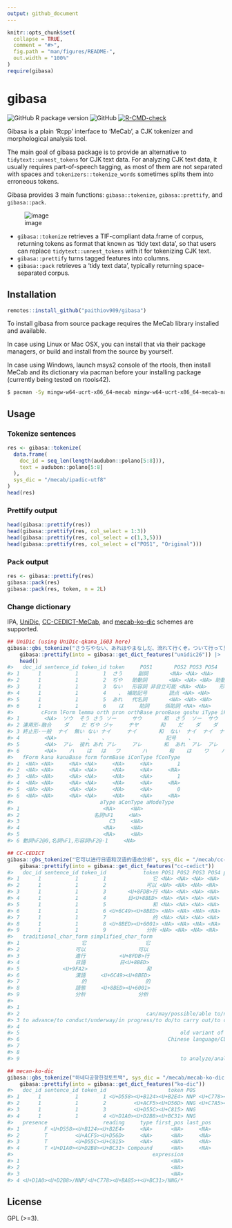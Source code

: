 ```yaml
---
output: github_document
---
```


<!-- README.md is generated from README.Rmd. Please edit that file -->

```r
knitr::opts_chunk$set(
  collapse = TRUE,
  comment = "#>",
  fig.path = "man/figures/README-",
  out.width = "100%"
)
require(gibasa)
```

# gibasa

<!-- badges: start -->
![GitHub R package version](https://img.shields.io/github/r-package/v/paithiov909/gibasa)
![GitHub](https://img.shields.io/github/license/paithiov909/gibasa)
[![R-CMD-check](https://github.com/paithiov909/gibasa/workflows/R-CMD-check/badge.svg)](https://github.com/paithiov909/gibasa/actions)
<!-- badges: end -->


Gibasa is a plain 'Rcpp' interface to 'MeCab', a CJK tokenizer and morphological analysis tool.

The main goal of gibasa package is to provide an alternative to `tidytext::unnest_tokens` for CJK text data.
For analyzing CJK text data, it usually requires part-of-speech tagging,
as most of them are not separated with spaces and `tokenizers::tokenize_words` sometimes splits them into erroneous tokens.

Gibasa provides 3 main functions: `gibasa::tokenize`, `gibasa::prettify`, and `gibasa::pack`.

![image](man/figures/tidytext_fig5_1_mod.drawio.png)

- `gibasa::tokenize` retrieves a TIF-compliant data.frame of corpus, returning tokens as format that known as 'tidy text data', so that users can replace `tidytext::unnest_tokens` with it for tokenizing CJK text.
- `gibasa::prettify` turns tagged features into columns.
- `gibasa::pack` retrieves a 'tidy text data', typically returning space-separated corpus.

## Installation

```r
remotes::install_github("paithiov909/gibasa")
```

To install gibasa from source package requires the MeCab library installed and available.

In case using Linux or Mac OSX, you can install that via their package managers, or build and install from the source by yourself.

In case using Windows, launch msys2 console of the rtools, then install MeCab and its dictionary via pacman before your installing package (currently being tested on rtools42).

```sh
$ pacman -Sy mingw-w64-ucrt-x86_64-mecab mingw-w64-ucrt-x86_64-mecab-naist-jdic
```

## Usage

### Tokenize sentences

```r
res <- gibasa::tokenize(
  data.frame(
    doc_id = seq_len(length(audubon::polano[5:8])),
    text = audubon::polano[5:8]
  ),
  sys_dic = "/mecab/ipadic-utf8"
)
head(res)
```

### Prettify output

```r
head(gibasa::prettify(res))
head(gibasa::prettify(res, col_select = 1:3))
head(gibasa::prettify(res, col_select = c(1,3,5)))
head(gibasa::prettify(res, col_select = c("POS1", "Original")))
```

### Pack output

```r
res <- gibasa::prettify(res)
gibasa::pack(res)
gibasa::pack(res, token, n = 2L)
```

### Change dictionary

IPA, [UniDic](https://ccd.ninjal.ac.jp/unidic/), [CC-CEDICT-MeCab](https://github.com/ueda-keisuke/CC-CEDICT-MeCab), and [mecab-ko-dic](https://bitbucket.org/eunjeon/mecab-ko-dic/src/master/) schemes are supported.

```r
## UniDic (using UniDic-qkana_1603 here)
gibasa::gbs_tokenize("さうぢやない、あれはやまなしだ、流れて行くぞ。ついて行って見よう、あゝいゝ匂ひだな。", sys_dic = "/mecab/UniDic-qkana_1603") |> 
    gibasa::prettify(into = gibasa::get_dict_features("unidic26")) |> 
    head()
#>   doc_id sentence_id token_id token     POS1       POS2 POS3 POS4     cType
#> 1      1           1        1  さう     副詞       <NA> <NA> <NA>      <NA>
#> 2      1           1        2  ぢや   助動詞       <NA> <NA> <NA> 助動詞-ダ
#> 3      1           1        3  ない   形容詞 非自立可能 <NA> <NA>    形容詞
#> 4      1           1        4    、 補助記号       読点 <NA> <NA>      <NA>
#> 5      1           1        5  あれ   代名詞       <NA> <NA> <NA>      <NA>
#> 6      1           1        6    は     助詞     係助詞 <NA> <NA>      <NA>
#>         cForm lForm lemma orth pron orthBase pronBase goshu iType iForm fType
#> 1        <NA>  ソウ  そう さう ソー     サウ       和  さう  ソー  サウ  ソウ
#> 2 連用形-融合    ダ    だ ぢや ジャ     ヂヤ       和    だ    ダ    ダ    ダ
#> 3 終止形-一般  ナイ  無い ない ナイ     ナイ       和  ない  ナイ  ナイ  ナイ
#> 4        <NA>          、   、                   記号    、                  
#> 5        <NA>  アレ  彼れ あれ アレ     アレ       和  あれ  アレ  アレ  アレ
#> 6        <NA>    ハ    は   は   ワ       ハ       和    は    ワ    ハ    ハ
#>   fForm kana kanaBase form formBase iConType fConType
#> 1  <NA> <NA>     <NA> <NA>     <NA>     <NA>        1
#> 2  <NA> <NA>     <NA> <NA>     <NA>     <NA>     <NA>
#> 3  <NA> <NA>     <NA> <NA>     <NA>     <NA>        1
#> 4  <NA> <NA>     <NA> <NA>     <NA>     <NA>     <NA>
#> 5  <NA> <NA>     <NA> <NA>     <NA>     <NA>        0
#> 6  <NA> <NA>     <NA> <NA>     <NA>     <NA>     <NA>
#>                            aType aConType aModeType
#> 1                           <NA>     <NA>          
#> 2                        名詞%F1     <NA>          
#> 3                             C3     <NA>          
#> 4                           <NA>     <NA>          
#> 5                           <NA>     <NA>          
#> 6 動詞%F2@0,名詞%F1,形容詞%F2@-1     <NA>

## CC-CEDICT
gibasa::gbs_tokenize("它可以进行日语和汉语的语态分析", sys_dic = "/mecab/cc-cedict") |> 
    gibasa::prettify(into = gibasa::get_dict_features("cc-cedict"))
#>   doc_id sentence_id token_id            token POS1 POS2 POS3 POS4 pinyin_pron
#> 1      1           1        1               它 <NA> <NA> <NA> <NA>         ta1
#> 2      1           1        2             可以 <NA> <NA> <NA> <NA>     ke3 yi3
#> 3      1           1        3       <U+8FDB>行 <NA> <NA> <NA> <NA>  jin4 xing2
#> 4      1           1        4       日<U+8BED> <NA> <NA> <NA> <NA>     Ri4 yu3
#> 5      1           1        5               和 <NA> <NA> <NA> <NA>         he2
#> 6      1           1        6 <U+6C49><U+8BED> <NA> <NA> <NA> <NA>    Han4 yu3
#> 7      1           1        7               的 <NA> <NA> <NA> <NA>         di4
#> 8      1           1        8 <U+8BED><U+6001> <NA> <NA> <NA> <NA>    yu3 tai4
#> 9      1           1        9             分析 <NA> <NA> <NA> <NA>    fen1 xi1
#>   traditional_char_form simplified_char_form
#> 1                    它                   它
#> 2                  可以                 可以
#> 3                  進行           <U+8FDB>行
#> 4                  日語           日<U+8BED>
#> 5              <U+9FA2>                   和
#> 6                  漢語     <U+6C49><U+8BED>
#> 7                    的                   的
#> 8                  語態     <U+8BED><U+6001>
#> 9                  分析                 分析
#>                                                                              definition
#> 1                                                                                   it/
#> 2                                         can/may/possible/able to/not bad/pretty good/
#> 3 to advance/to conduct/underway/in progress/to do/to carry out/to carry on/to execute/
#> 4                                                                    Japanese language/
#> 5                                                    old variant of 和[he2]/harmonious/
#> 6                                                Chinese language/CL:門|<U+95E8>[men2]/
#> 7                                                                            aim/clear/
#> 8                                                                      voice (grammar)/
#> 9                                                    to analyze/analysis/CL:個|个[ge4]/

## mecan-ko-dic
gibasa::gbs_tokenize("하네다공항한정토트백", sys_dic = "/mecab/mecab-ko-dic") |> 
    gibasa::prettify(into = gibasa::get_dict_features("ko-dic"))
#>   doc_id sentence_id token_id                    token POS          meaning
#> 1      1           1        1 <U+D558><U+B124><U+B2E4> NNP <U+C778><U+BA85>
#> 2      1           1        2         <U+ACF5><U+D56D> NNG <U+C7A5><U+C18C>
#> 3      1           1        3         <U+D55C><U+C815> NNG             <NA>
#> 4      1           1        4 <U+D1A0><U+D2B8><U+BC31> NNG             <NA>
#>   presence                  reading     type first_pos last_pos
#> 1        F <U+D558><U+B124><U+B2E4>     <NA>      <NA>     <NA>
#> 2        T         <U+ACF5><U+D56D>     <NA>      <NA>     <NA>
#> 3        T         <U+D55C><U+C815>     <NA>      <NA>     <NA>
#> 4        T <U+D1A0><U+D2B8><U+BC31> Compound      <NA>     <NA>
#>                                             expression
#> 1                                                 <NA>
#> 2                                                 <NA>
#> 3                                                 <NA>
#> 4 <U+D1A0><U+D2B8>/NNP/<U+C778><U+BA85>+<U+BC31>/NNG/*
```

## License

GPL (>=3).
